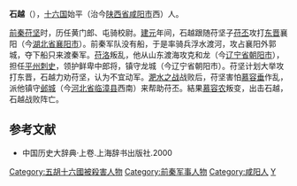 {{for|西晋石苞长子'''石越'''|石苞#子女}}
'''石越'''（{{bd|？||384年|catIdx=S}}），[[十六国|十六国]]始平（治今[[陕西省|陕西省]][[咸阳市|咸阳市]]西）人。

[[前秦|前秦]][[苻坚|苻坚]]时，历任黄门郎、屯骑校尉。[[建元_(前秦)|建元]]年间，石越跟随苻坚子[[苻丕|苻丕]]攻打[[东晋|东晋]]襄阳（今[[湖北省|湖北省]][[襄阳市|襄阳市]]）。前秦军队没有船，于是率骑兵浮水渡河，攻占襄阳外郭城，夺下船只来渡秦军。[[苻洛|苻洛]]叛乱，他从山东渡海攻克和龙（今[[辽宁省|辽宁省]][[朝阳市|朝阳市]]），担任[[平州|平州]][[刺史|刺史]]，领护鲜卑中郎将，镇守龙城（今辽宁省朝阳市）。苻坚计划大举攻打东晋，石越力劝苻坚，认为不宜动军。[[淝水之战|淝水之战]]战败后，苻坚害怕[[慕容垂|慕容垂]]作乱，派他镇守[[邺城|邺城]]（今[[河北省|河北省]][[临漳县|临漳县]]西南）来帮助苻丕。結果[[慕容农|慕容农]]叛变，出击石越，石越战败阵亡。

==参考文献==
*中国历史大辞典·上卷.上海辞书出版社.2000
{{DEFAULTSORT:S}}
[[Category:五胡十六國被殺害人物|Category:五胡十六國被殺害人物]]
[[Category:前秦军事人物|Category:前秦军事人物]]
[[Category:咸阳人|Category:咸阳人]]
[[Category:石姓|Y]]
